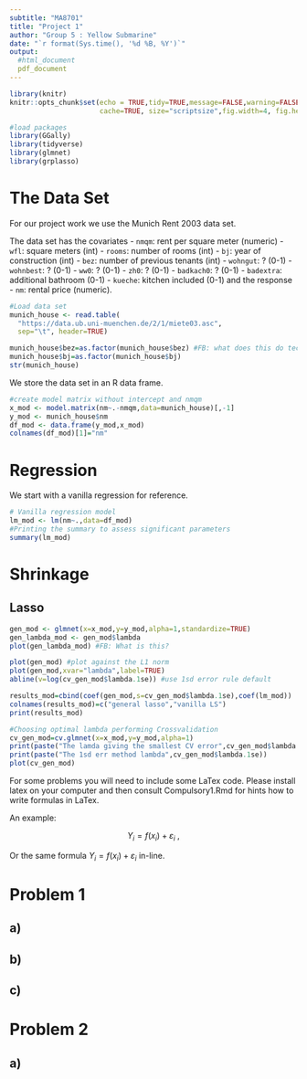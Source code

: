 ```yaml
---
subtitle: "MA8701"
title: "Project 1"
author: "Group 5 : Yellow Submarine"
date: "`r format(Sys.time(), '%d %B, %Y')`"
output: 
  #html_document
  pdf_document
---
```

  
```r
library(knitr)
knitr::opts_chunk$set(echo = TRUE,tidy=TRUE,message=FALSE,warning=FALSE,strip.white=TRUE,prompt=FALSE,
                      cache=TRUE, size="scriptsize",fig.width=4, fig.height=3)
```

```r
#load packages
library(GGally)
library(tidyverse)
library(glmnet)
library(grplasso)
```

# The Data Set 

For our project work we use the Munich Rent 2003 data set.

The data set has the covariates
-   `nmqm`: rent per square meter (numeric)
-   `wfl`: square meters (int)
-   `rooms`: number of rooms (int)
-   `bj`: year of construction (int)
-   `bez`: number of previous tenants (int)
-   `wohngut`: ? (0-1)
-   `wohnbest`: ? (0-1)
-   `ww0`: ? (0-1)
-   `zh0`: ? (0-1)
-   `badkach0`: ? (0-1)
-   `badextra`: additional bathroom (0-1)
-   `kueche`: kitchen included (0-1)
and the response
-   `nm`: rental price (numeric).

```r
#Load data set
munich_house <- read.table(
  "https://data.ub.uni-muenchen.de/2/1/miete03.asc",
  sep="\t", header=TRUE)

munich_house$bez=as.factor(munich_house$bez) #FB: what does this do technically?
munich_house$bj=as.factor(munich_house$bj)
str(munich_house)
```

We store the data set in an R data frame. 

```r
#create model matrix without intercept and nmqm
x_mod <- model.matrix(nm~.-nmqm,data=munich_house)[,-1]
y_mod <- munich_house$nm
df_mod <- data.frame(y_mod,x_mod)
colnames(df_mod)[1]="nm"
```


# Regression

We start with a vanilla regression for reference.

```r
# Vanilla regression model
lm_mod <- lm(nm~.,data=df_mod) 
#Printing the summary to assess significant parameters
summary(lm_mod)
```


# Shrinkage

## Lasso

```r
gen_mod <- glmnet(x=x_mod,y=y_mod,alpha=1,standardize=TRUE)
gen_lambda_mod <- gen_mod$lambda
plot(gen_lambda_mod) #FB: What is this?

plot(gen_mod) #plot against the L1 norm
plot(gen_mod,xvar="lambda",label=TRUE)
abline(v=log(cv_gen_mod$lambda.1se)) #use 1sd error rule default

results_mod=cbind(coef(gen_mod,s=cv_gen_mod$lambda.1se),coef(lm_mod))
colnames(results_mod)=c("general lasso","vanilla LS")
print(results_mod)
```

```r
#Choosing optimal lambda performing Crossvalidation
cv_gen_mod=cv.glmnet(x=x_mod,y=y_mod,alpha=1)
print(paste("The lamda giving the smallest CV error",cv_gen_mod$lambda.min))
print(paste("The 1sd err method lambda",cv_gen_mod$lambda.1se))
plot(cv_gen_mod)
```






For some problems you will need to include some LaTex code. Please install latex on your computer and then consult Compulsory1.Rmd for hints how to write formulas in LaTex. 

An example:
  
  $$Y_i  = f(x_i) + \varepsilon_i \ ,$$
  
  Or the same formula $Y_i  = f(x_i) + \varepsilon_i$ in-line.


# Problem 1

## a)

## b)

## c)



# Problem 2

## a) 